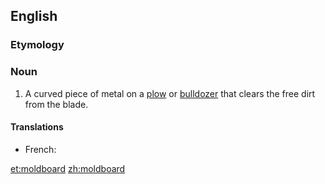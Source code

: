 ==English==
{{wikipedia}}
===Etymology===
{{compound|mold|gloss1=soil|board|lang=en}}

===Noun===
{{en-noun}}

# A curved piece of metal on a [[plow]] or [[bulldozer]] that clears the free dirt from the blade.

====Translations====
{{trans-top|curved piece of metal on a plow or bulldozer}}
* French: {{t|fr|versoir|m}}
{{trans-mid}}
{{trans-bottom}}

[[et:moldboard]]
[[zh:moldboard]]